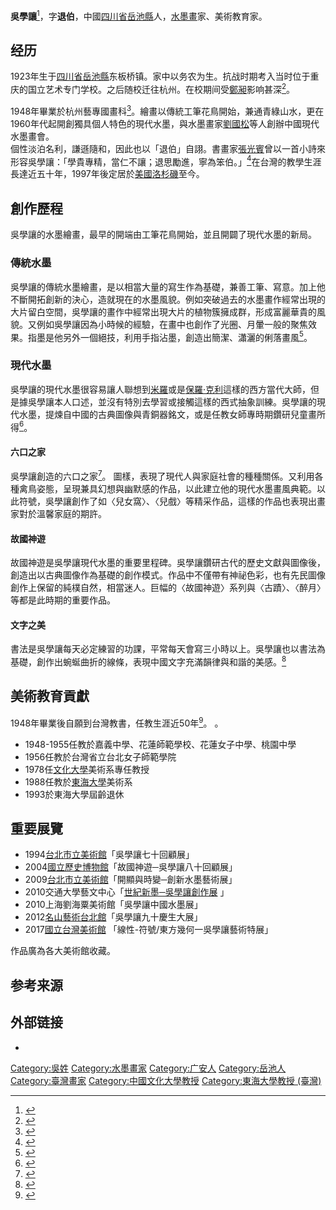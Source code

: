 {{Infobox Biography
| subject_name   = 吳學讓 
| image_name     = Wu Hsueh-Jang.jpg
| image_size     =  
| image_caption  = 吳學讓2010年於洛杉磯後院
| date_of_birth  = 1923年
| date_of_death  = 2013年
| place_of_birth = [[四川|四川]][[岳池縣|岳池縣]]东板桥镇
| nationality = 中華民國
| years_active =1950年代至今
| awards =中華民國畫學會繪畫教育金爵獎（1984年）<br>中國文藝協會國畫繪畫金質獎章（1985年）
| known_for = 山水画、花鸟国画，抽象水墨
| occupation     = 傳統、現代水墨畫家
}} 

'''吳學讓'''{{BD|1923年}}<ref>{{cite journal | title = 為時代畫肖像的藝術家| journal = 藝術家 |volume = 443(2012年[4]）|pages= 第176-177页 |author=  王月琴 |language = zh}}</ref>，字'''退伯'''，中國[[四川省|四川省]][[岳池縣|岳池縣]]人，[[水墨畫|水墨畫]]家、美術教育家。

==经历==
1923年生于[[四川省|四川省]][[岳池縣|岳池縣]]东板桥镇。家中以务农为生。抗战时期考入当时位于重庆的国立艺术专门学校。之后随校迁往杭州。在校期间受[[鄭昶|鄭昶]]影响甚深<ref>{{cite book | title =  猶疑與挑戰 論吳學讓的藝術歷程 | publisher = 故國神遊 - 吳學讓八十回顧展 專輯 |author=   倪再沁  |language = zh}}</ref>。

1948年畢業於杭州藝專國畫科<ref>{{cite journal | title = 東潮西引`海闊天空—談吳學讓的水墨教學養成及其影響 | journal = 典藏今藝術 |volume = 146(2004年[11]）|pages= 第166-167页 |author=  李思賢 |language = zh}}</ref>。繪畫以傳統工筆花鳥開始，兼通青綠山水，更在1960年代起開創獨具個人特色的現代水墨，與水墨畫家[[劉國松_(畫家)|劉國松]]等人創辦中國現代水墨畫會。
<br/>

個性淡泊名利，謙遜隨和，因此也以「退伯」自詡。書畫家[[張光賓|張光賓]]曾以一首小詩來形容吳學讓：「學貴專精，當仁不讓；退思勵進，寧為笨伯。」<ref>{{cite book | title =  博古通今的水墨大家─吳學讓 | publisher = 吳學讓畫集 |author=   李思賢  |language = zh}}</ref>在台灣的教學生涯長達近五十年，1997年後定居於[[美國|美國]][[洛杉磯|洛杉磯]]至今。

==創作歷程==
吳學讓的水墨繪畫，最早的開端由工筆花鳥開始，並且開闢了現代水墨的新局。

===傳統水墨===
吳學讓的傳統水墨繪畫，是以相當大量的寫生作為基礎，兼善工筆、寫意。加上他不斷開拓創新的決心，造就現在的水墨風貌。例如突破過去的水墨畫作經常出現的大片留白空間，吳學讓的畫作中經常出現大片的植物簇擁成群，形成富麗華貴的風貌。又例如吳學讓因為小時候的經驗，在畫中也創作了光圈、月暈一般的聚焦效果。指墨是他另外一個絕技，利用手指沾墨，創造出簡潔、瀟灑的俐落畫風<ref>{{cite book | title =  畫壇全才吳學讓─「世紀新墨」 | publisher = 台灣名家美術100-吳學讓 |author=   麥青龠  |language = zh}}</ref>。

===現代水墨===
吳學讓的現代水墨很容易讓人聯想到[[米羅|米羅]]或是[[保羅·克利|保羅·克利]]這樣的西方當代大師，但是據吳學讓本人口述，並沒有特別去學習或接觸這樣的西式抽象訓練。吳學讓的現代水墨，提煉自中國的古典圖像與青銅器銘文，或是任教女師專時期鑽研兒童畫所得<ref>{{cite book | title =  故國神遊─俯瞰吳學讓的當代美學創見 | publisher = 故國神遊 - 吳學讓八十回顧展 專輯 |author=   李思賢  |language = zh}}</ref>。

====六口之家====
吳學讓創造的六口之家<ref>{{cite book | title =  從傳統到現代 | publisher = 吳學讓畫集 |author=   劉國松  |language = zh}}</ref>。
圖樣，表現了現代人與家庭社會的種種關係。又利用各種禽鳥姿態，呈現兼具幻想與幽默感的作品，以此建立他的現代水墨畫風典範。以此符號，吳學讓創作了如〈兒女窩〉、〈兒戲〉等精采作品，這樣的作品也表現出畫家對於溫馨家庭的期許。

====故國神遊====
故國神遊是吳學讓現代水墨的重要里程碑。吳學讓鑽研古代的歷史文獻與圖像後，創造出以古典圖像作為基礎的創作模式。作品中不僅帶有神祕色彩，也有先民圖像創作上保留的純樸自然，相當迷人。巨幅的〈故國神遊〉系列與〈古蹟〉、〈醉月〉等都是此時期的重要作品。

====文字之美====
書法是吳學讓每天必定練習的功課，平常每天會寫三小時以上。吳學讓也以書法為基礎，創作出蜿蜒曲折的線條，表現中國文字充滿韻律與和諧的美感。<ref>{{cite journal | title = 曖曖內含光  談吳學讓的創作世界| journal = 藝術家 |volume = 443(2012年[4]）|pages= 第170-171页 |author=  黃光男 |language = zh}}</ref>

==美術教育貢獻==

1948年畢業後自願到台灣教書，任教生涯近50年<ref>{{cite book | title =  吳學讓年表 | publisher = 吳學讓畫集 |author=   林如玉/傅運衡  |language = zh}}</ref>。
。
*1948-1955任教於嘉義中學、花蓮師範學校、花蓮女子中學、桃園中學
*1956任教於台灣省立台北女子師範學院
*1978任[[文化大學|文化大學]]美術系專任教授
*1988任教於[[東海大學_(台灣)|東海大學]]美術系
*1993於東海大學屆齡退休


==重要展覽==
*1994[[台北市立美術館|台北市立美術館]]「吳學讓七十回顧展」
*2004[[國立歷史博物館|國立歷史博物館]]「故國神遊─吳學讓八十回顧展」
*2009[[台北市立美術館|台北市立美術館]]「開顯與時變─創新水墨藝術展」
*2010交通大學藝文中心「[http://acc.nctu.edu.tw/gallery/1004_wu/artist.html 世紀新墨─吳學讓創作展] {{Wayback|url=http://acc.nctu.edu.tw/gallery/1004_wu/artist.html |date=20190517203952 }}」
*2010上海劉海粟美術館「吳學讓中國水墨展」
*2012[http://www.mingshanart.com 名山藝術台北館]{{Wayback|url=http://www.mingshanart.com/ |date=20200822043550 }}「吳學讓九十慶生大展」
*2017[[國立台灣美術館|國立台灣美術館]] 「線性-符號/東方幾何一吳學讓藝術特展」
作品廣為各大美術館收藏。

==参考来源==

{{reflist}}

==外部链接==
*{{cite web| title =故國神遊-吳學讓八十回顧展| url =http://www2.thu.edu.tw/~fineart/center/previous/xue--rang%20wu/homepage.htm| publisher =東海大學藝術中心| language =zh| deadurl =yes| archiveurl =https://web.archive.org/web/20130201192745/http://www2.thu.edu.tw/~fineart/center/previous/xue--rang%20wu/homepage.htm| archivedate =2013-02-01| accessdate =2012-03-23}}

[[Category:吳姓|Category:吳姓]]
[[Category:水墨畫家|Category:水墨畫家]]
[[Category:广安人|Category:广安人]]
[[Category:岳池人|Category:岳池人]]
[[Category:臺灣畫家|Category:臺灣畫家]]
[[Category:中國文化大學教授|Category:中國文化大學教授]]
[[Category:東海大學教授_(臺灣)|Category:東海大學教授 (臺灣)]]